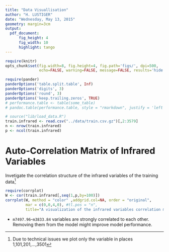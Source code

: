 ```yaml
---
title: "Data Visuallisation"
author: "H. LUSTIGER"
date: "Wednesday, May 13, 2015"
geometry: margin=3cm
output:
  pdf_document:
      fig_height: 4
      fig_width: 10
      highlight: tango
---
```

        
```r
require(knitr)
opts_chunk$set(fig.width=8, fig.height=4, fig.path='figs/', dpi=500,
               echo=FALSE, warning=FALSE, message=FALSE, results='hide')
```

```r
require(pander)
panderOptions('table.split.table', Inf)
panderOptions('digits', 3)
panderOptions('round', 3)
panderOptions('keep.trailing.zeros', TRUE)
# performance.table <- table(some_table)
# pandoc.table(performance.table, style = "rmarkdown", justify = 'left', caption = 'Performance table') 
```

```r
# source("lib/load_data.R")
train.infrared <- read.csv("../data/train.csv.gz")[,2:3579] 
n <- nrow(train.infrared)
p <- ncol(train.infrared)
```
        
# Auto-Correlation Matrix of Infrared Variables

Invetigate the correlation structure of the infrared variables of the training 
data[^1]

```r
require(corrplot)
W <- cor(train.infrared[,seq(1,p,by=100)])
corrplot(W, method = "color" ,addgrid.col=NA, order = "original",
         mar = c(0,0,4,0), #tl.pos = "n",
         title="A visualization of the infrared variables correlation matrix")
```

* `m7497.96`-`m3833.84` variables are strongly correlated to each other. 
  Removing them from the model might improve model performance.


        




[^1]: Due to technical issues we plot only the variable in places 1,101,201,...,3501

